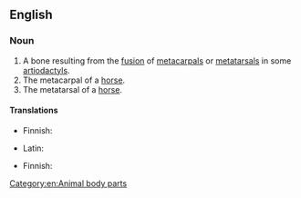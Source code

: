 {{also|cannon-bone}}

==English==

===Noun===
{{en-noun}}

# A bone resulting from the [[fusion]] of [[metacarpal]]s or [[metatarsal]]s in some [[artiodactyl]]s.
# The metacarpal of a [[horse]].
# The metatarsal of a [[horse]].

====Translations====
{{trans-top|metacarpal of a horse}}
* Finnish: {{t|fi|etusääriluu}}
{{trans-mid}}
* Latin: {{t|la|os cannon|n}}
{{trans-bottom}}

{{trans-top|metatarsal of a horse}}
* Finnish: {{t|fi|takasääriluu}}
{{trans-mid}}
{{trans-bottom}}

[[Category:en:Animal body parts]]
